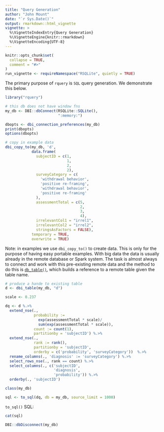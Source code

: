 ```yaml
---
title: "Query Generation"
author: "John Mount"
date: "`r Sys.Date()`"
output: rmarkdown::html_vignette
vignette: >
  %\VignetteIndexEntry{Query Generation}
  %\VignetteEngine{knitr::rmarkdown}
  %\VignetteEncoding{UTF-8}
---
```


```r
knitr::opts_chunk$set(
  collapse = TRUE,
  comment = "#>"
)
run_vignette <- requireNamespace("RSQLite", quietly = TRUE)
```


The primary purpose of `rquery` is `SQL` query generation.  We demonstrate this below.

```r
library("rquery")

# this db does not have window fns
my_db <- DBI::dbConnect(RSQLite::SQLite(), 
                        ":memory:")

dbopts <- dbi_connection_preferences(my_db)
print(dbopts)
options(dbopts)

# copy in example data
dbi_copy_to(my_db, 'd',
            data.frame(
              subjectID = c(1,                   
                            1,
                            2,                   
                            2),
              surveyCategory = c(
                'withdrawal behavior',
                'positive re-framing',
                'withdrawal behavior',
                'positive re-framing'
              ),
              assessmentTotal = c(5,                 
                                  2,
                                  3,                  
                                  4),
              irrelevantCol1 = "irrel1",
              irrelevantCol2 = "irrel2",
              stringsAsFactors = FALSE),
            temporary = TRUE, 
            overwrite = TRUE)
```

Note: in examples we use `dbi_copy_to()` to create data.  This is only for the purpose of having
easy portable examples.  With big data the data is usually already in the remote database or
Spark system. The task is almost always to connect and work with this pre-existing remote data
and the method to do this is [`db_table()`](https://winvector.github.io/rquery/reference/dbi_table.html),
which builds a reference to a remote table given the table name.

```r
# produce a hande to existing table
d <- dbi_table(my_db, "d")

scale <- 0.237

dq <- d %.>%
  extend_nse(.,
             probability :=
               exp(assessmentTotal * scale)/
               sum(exp(assessmentTotal * scale)),
             count := count(1),
             partitionby = 'subjectID') %.>%
  extend_nse(.,
             rank := rank(),
             partitionby = 'subjectID',
             orderby = c('probability', 'surveyCategory'))  %.>%
  rename_columns(., 'diagnosis' := 'surveyCategory') %.>%
  select_rows_nse(., rank == count) %.>%
  select_columns(., c('subjectID', 
                      'diagnosis', 
                      'probability')) %.>%
  orderby(., 'subjectID')

class(my_db)

sql <- to_sql(dq, db = my_db, source_limit = 1000)
```

`to_sql()` SQL:

```r
cat(sql)
```



```r
DBI::dbDisconnect(my_db)
```

